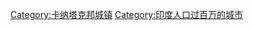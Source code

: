 {{Cat main|班加羅爾}}
{{Commons category|Bangalore}}

[[Category:卡纳塔克邦城镇|Category:卡纳塔克邦城镇]]
[[Category:印度人口过百万的城市|Category:印度人口过百万的城市]]